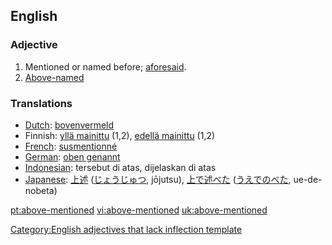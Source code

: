==English==
===Adjective===
#Mentioned or named before; [[aforesaid]].
#[[Above-named]]

=== Translations ===
*[[Dutch]]: [[bovenvermeld]]
*Finnish: [[yllä mainittu]] (1,2), [[edellä mainittu]] (1,2)
*[[French]]: [[susmentionné]]
*[[German]]: [[oben genannt]]
*[[Indonesian]]: tersebut di atas, dijelaskan di atas
*[[Japanese]]: [[上述]] ([[じょうじゅつ]], jōjutsu), [[上で述べた]] ([[うえでのべた]], ue-de-nobeta)

[[Category:English adjectives that lack inflection template]]

[[pt:above-mentioned]]
[[vi:above-mentioned]]
[[uk:above-mentioned]]